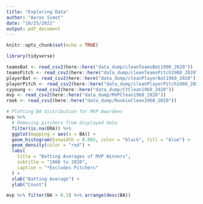 ```yaml
---
title: "Exploring Data"
author: "Aaron Simot"
date: "10/25/2021"
output: pdf_document
---
```


```r
knitr::opts_chunk$set(echo = TRUE)
```

```r
library(tidyverse)
```

```r
teamsBat <- read_csv2(here::here("data_dump/cleanTeamsBat1900_2020"))
teamsPitch <- read_csv2(here::here("data_dump/cleanTeamsPitch1900_2020"))
playerBat <- read_csv2(here::here("data_dump/cleanPlayerBat1960_2020"))
playerPitch <- read_csv2(here::here("data_dump/cleanPlayerPitch1960_2020"))
cyyoung <- read_csv2(here::here("data_dump/CYClean1960_2020"))
mvp <- read_csv2(here::here("data_dump/MVPClean1960_2020"))
rook <- read_csv2(here::here("data_dump/RookieClean1960_2020"))

```


```r
# Plotting BA distribution for MVP Awardees
mvp %>%
  # Removing pitchers from displayed data
  filter(is.na(ERA)) %>%
  ggplot(mapping = aes(x = BA)) + 
  geom_histogram(binwidth = 0.005, color = "black", fill = "blue") + 
  geom_density(color = "red") + 
  labs(
    title = "Batting Averages of MVP Winners",
    subtitle = "1960 to 2020",
    caption = "*Excludes Pitchers"
  ) +
  xlab("Batting Average") + 
  ylab("Count")

```



```r
mvp %>% filter(BA > 0.3) %>% arrange(desc(BA))

```












